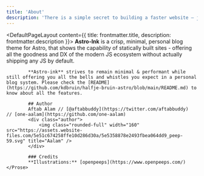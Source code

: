```yaml
---
title: 'About'
description: 'There is a simple secret to building a faster website — just ship less.'
---
```


<DefaultPageLayout content={{ title: frontmatter.title, description: frontmatter.description }}>
    <Prose>
            **Astro-Ink** is a crisp, minimal, personal blog theme for Astro, that shows the capability of statically built sites - offering all the goodness and DX of the modern JS ecosystem without actually shipping any JS by default.

            **Astro-ink** strives to remain minimal & performant while still offering you all the bells and whistles you expect in a personal blog system. Please check the [README](https://github.com/kdbruin/halfje-bruin-astro/blob/main/README.md) to know about all the features. 

            ## Author
            Aftab Alam // [@aftabbuddy](https://twitter.com/aftabbuddy)  // [one-aalam](https://github.com/one-aalam)
            <div class="author">
                <img class="rounded-full" width="160" src="https://assets.website-files.com/5e51c674258ffe10d286d30a/5e5358878e2493fbea064dd9_peep-59.svg" title="Aalam" />
            </div>

            ### Credits
            **Illustrations:** [openpeeps](https://www.openpeeps.com/)
    </Prose>
</DefaultPageLayout>


